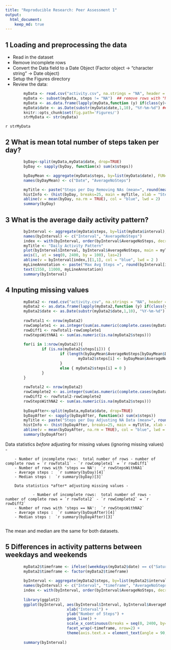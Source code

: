 ```yaml
---
title: "Reproducible Research: Peer Assessment 1"
output: 
  html_document:
    keep_md: true
---
```


## 1 Loading and preprocessing the data

 - Read in the dataset
 - Remove incomplete rows
 - Convert the Data field to a Date Object (Factor object -> "character string" -> Date object)
 - Setup the Figures directory
 - Review the data:

```r
        myData <- read.csv("activity.csv", na.strings = "NA", header = TRUE)
        myData <- subset(myData, steps != "NA")  ## remove rows with "Not Available" data
        myData <- as.data.frame(lapply(myData,function (y) if(class(y)=="factor" ) as.character(y) else y),stringsAsFactors=F)
        myData$date <- as.Date(substr(myData$date,1,10), "%Y-%m-%d") ## Convert character Date to Date object
        knitr::opts_chunk$set(fig.path='Figures/')
        strMyData <- str(myData)
```

`r strMyData`

## 2 What is mean total number of steps taken per day?

```r
        byDay<-split(myData,myData$date, drop=TRUE)
        byDay <- sapply(byDay, function(x) sum(x$steps))  

        byDayMean <- aggregate(myData$steps, by=list(myData$date), FUN=mean)
        names(byDayMean) <- c("Date", "AverageNoSteps")

        myTitle <- paste("Steps per Day Removing NAs (mean=", round(mean(byDay, na.rm = TRUE), digits = 0), ")" )
        histInfo <- (hist(byDay, breaks=25, main = myTitle, xlab = "Steps", xlim=c(0,24000), ylim=c(0, 12)))
        abline(v = mean(byDay, na.rm = TRUE), col = "blue", lwd = 2)
        summary(byDay)
```

## 3 What is the average daily activity pattern?

```r
        byInterval <- aggregate(myData$steps, by=list(myData$interval), FUN=sum)
        names(byInterval) <- c("Interval", "AverageNoSteps")
        index <- with(byInterval, order(byInterval$AverageNoSteps, decreasing = TRUE))
        myTitle <- "Daily Activity Pattern"
        plot(byInterval$Interval, byInterval$AverageNoSteps, main = myTitle, type="l", ylim=c(0,12000), pch="|", xlab = "Time Interval", ylab = "Steps", xaxt="n")
        axis(1, at = seq(0, 2400, by = 100), las=2)
        abline(v = byInterval[index,][1,1], col = "blue", lwd = 2 )
        myLineAnnotation <- paste("Max Avg Steps =", round(byInterval[index,][1,2], digits=0), " @ Interval =", byInterval[index,][1,1])
        text(1550, 11000, myLineAnnotation)
        summary(byInterval)
```

## 4 Inputing missing values

```r
        myData2 <- read.csv("activity.csv", na.strings = "NA", header = TRUE)
        myData2 <- as.data.frame(lapply(myData2,function (y) if(class(y)=="factor" ) as.character(y) else y),stringsAsFactors=F)
        myData2$date <- as.Date(substr(myData2$date,1,10), "%Y-%m-%d")
        
        rowTotal1 <- nrow(myData2)
        rowComplete1 <- as.integer(sum(as.numeric(complete.cases(myData2))))
        rowDiff1 <- rowTotal1-rowComplete1
        rowStepsWithNA1 <- sum(as.numeric(is.na(myData2$steps)))
        
        for(i in 1:nrow(myData2)){
                if (is.na(myData2$steps[i])) {
                        if (length(byDayMean$AverageNoSteps[byDayMean$Date == myData2$date[i]]) != 0) {
                                myData2$steps[i] <- byDayMean$AverageNoSteps[byDay$Date == myData2$date[i]]
                        }
                        else { myData2$steps[i] = 0 }                        
                }
        }
        
        rowTotal2 <- nrow(myData2)
        rowComplete2 <- as.integer(sum(as.numeric(complete.cases(myData2))))
        rowDiff2 <- rowTotal2-rowComplete2
        rowStepsWithNA2 <- sum(as.numeric(is.na(myData2$steps)))
        
        byDayAfter<-split(myData,myData$date, drop=TRUE)
        byDayAfter <- sapply(byDayAfter, function(x) sum(x$steps))  
        myTitle <- paste("Steps per Day Adjusting NA Data (mean=", round(mean(byDayAfter), digits = 0), ")" )
        histInfo <- (hist(byDayAfter, breaks=25, main = myTitle, xlab = "Steps", xlim=c(0,24000), ylim=c(0, 12)))
        abline(v = mean(byDayAfter, na.rm = TRUE), col = "blue", lwd = 2)
        summary(byDayAfter) 
```

Data statistics *before* adjusting for missing values (ignoring missing values) - 
        
        - Number of incomplete rows:  total number of rows - number of complete rows = `r rowTotal1` - `r rowComplete1` = `r rowDiff1`  
        - Number of rows with 'steps == NA':  `r rowStepsWithNA1`
        - Average steps :  `r summary(byDay)[4]` 
        - Median steps :  `r summary(byDay)[3]` 
        
        Data statistics *after* adjusting missing values - 
                
                - Number of incomplete rows:  total number of rows - number of complete rows = `r rowTotal2` - `r rowComplete2` = `r rowDiff2`  
        - Number of rows with 'steps == NA':  `r rowStepsWithNA2`
        - Average steps :  `r summary(byDayAfter)[4]`  
        - Median steps :  `r summary(byDayAfter)[3]` 
        
The mean and median are the same for both datasets.

## 5 Differences in activity patterns between weekdays and weekends

```r
        myData2$timeframe <- ifelse((weekdays(myData2$date) == c("Saturday")) | (weekdays(myData2$date) == c("Sunday")),"weekend", "weekday")
        myData2$timeframe <- factor(myData2$timeframe)
        
        byInterval <- aggregate(myData2$steps, by=list(myData2$interval, myData2$timeframe), FUN=sum)
        names(byInterval) <- c("Interval", "timeframe", "AverageNoSteps")
        index <- with(byInterval, order(byInterval$AverageNoSteps, decreasing = TRUE))
        
        library(ggplot2)
        ggplot(byInterval, aes(byInterval$Interval, byInterval$AverageNoSteps)) +
                           xlab("Interval") +
                           ylab("Number of Steps") +
                           geom_line() +
                           scale_x_continuous(breaks = seq(0, 2400, by=100)) +
                           facet_wrap(~timeframe, nrow=2) + 
                           theme(axis.text.x = element_text(angle = 90, hjust = 1))
        
        summary(byInterval)
```
